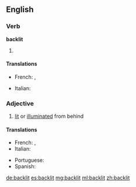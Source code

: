 ==English==

===Verb===
'''backlit'''

# {{past of|backlight}}

====Translations====
{{trans-top|Past participle of backlight}}
* French: {{t-|fr|éclairé par derrière|m}}, {{t-|fr|rétro-éclairé|m}}
{{trans-mid}}
* Italian: {{t-|it|illuminato dal di dietro|m}}
{{trans-bottom}}

===Adjective===
{{en-adj}}

# [[lit]] or [[illuminated]] from behind

====Translations====
{{trans-top|Illuminated from behind}}
* French: {{t-|fr|rétro-éclairé}}, {{t-|fr|éclairé par derrière}}
* Italian: {{t-|it|illuminato dal di dietro}}
{{trans-mid}}
* Portuguese: {{t-|pt|retroiluminado}}
* Spanish: {{t-|es|retroiluminado}}
{{trans-bottom}}

[[de:backlit]]
[[es:backlit]]
[[mg:backlit]]
[[ml:backlit]]
[[zh:backlit]]